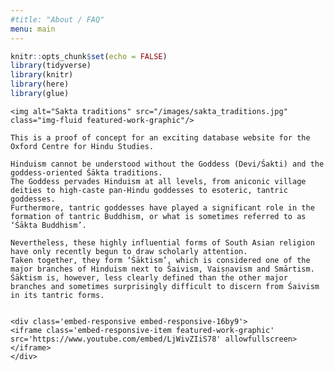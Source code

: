 ```yaml
---
#title: "About / FAQ"
menu: main
---
```


```r
knitr::opts_chunk$set(echo = FALSE)
library(tidyverse)
library(knitr)
library(here)
library(glue)
```

<!-- personal -->
<div class="row">
```block
<img alt="Sakta traditions" src="/images/sakta_traditions.jpg" class="img-fluid featured-work-graphic"/>
```

```block
This is a proof of concept for an exciting database website for the Oxford Centre for Hindu Studies.

Hinduism cannot be understood without the Goddess (Devi/Śakti) and the goddess-oriented Śākta traditions. 
The Goddess pervades Hinduism at all levels, from aniconic village deities to high-caste pan-Hindu goddesses to esoteric, tantric goddesses. 
Furthermore, tantric goddesses have played a significant role in the formation of tantric Buddhism, or what is sometimes referred to as ‘Śākta Buddhism’. 

Nevertheless, these highly influential forms of South Asian religion have only recently begun to draw scholarly attention. 
Taken together, they form ‘Śāktism’, which is considered one of the major branches of Hinduism next to Śaivism, Vaiṣṇavism and Smārtism. 
Śāktism is, however, less clearly defined than the other major branches and sometimes surprisingly difficult to discern from Śaivism in its tantric forms.


```

```block
<div class='embed-responsive embed-responsive-16by9'>
<iframe class='embed-responsive-item featured-work-graphic' src='https://www.youtube.com/embed/LjWivZIiS78' allowfullscreen></iframe>
</div>
```

</div>
